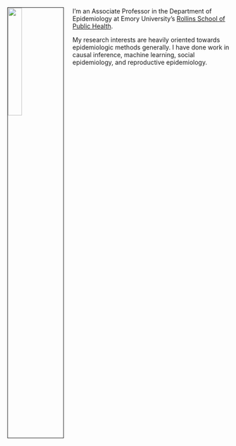 <link rel="stylesheet" href="https://cdn.jsdelivr.net/gh/jpswalsh/academicons@1/css/academicons.min.css">

<br>

<img src="figures/naimi_crop.jpeg" style="width:25%; border:1px solid; margin-right: 20px" align="left">

I'm an Associate Professor in the Department of Epidemiology at 
Emory University's [Rollins School of Public Health](https://www.sph.emory.edu/).

My research interests are heavily oriented towards epidemiologic methods generally. 
I have done work in causal inference, machine learning, social epidemiology, 
and reproductive epidemiology.